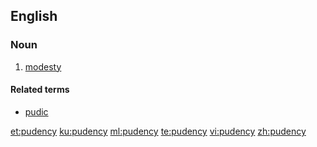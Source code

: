 ==English==

===Noun===
{{en-noun|-}}

# {{context|obsolete|lang=en}} [[modesty]]

====Related terms====
* [[pudic]]

[[et:pudency]]
[[ku:pudency]]
[[ml:pudency]]
[[te:pudency]]
[[vi:pudency]]
[[zh:pudency]]
